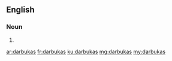 ==English==

===Noun===
{{head|en|plural}}

# {{plural of|darbuka|lang=en}}

[[ar:darbukas]]
[[fr:darbukas]]
[[ku:darbukas]]
[[mg:darbukas]]
[[my:darbukas]]